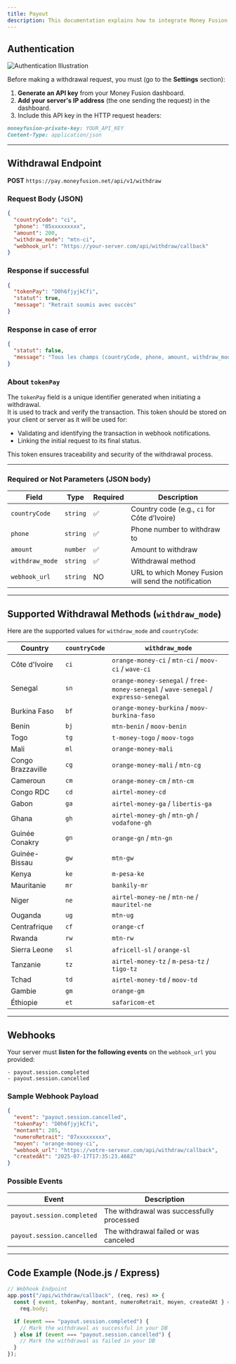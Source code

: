 ```yaml
---
title: Payout
description: This documentation explains how to integrate Money Fusion's withdrawal API and how to manage webhooks related to withdrawal events.
---
```


## Authentication

![Authentication Illustration](https://sc-digital.nyc3.cdn.digitaloceanspaces.com/sc-digital/images/1753185228523-api_key_docs.png)

Before making a withdrawal request, you must (go to the **Settings** section):

1. **Generate an API key** from your Money Fusion dashboard.
2. **Add your server's IP address** (the one sending the request) in the dashboard.
3. Include this API key in the HTTP request headers:

```md
moneyfusion-private-key: YOUR_API_KEY
Content-Type: application/json
```

---

## Withdrawal Endpoint

**POST** `https://pay.moneyfusion.net/api/v1/withdraw`

### Request Body (JSON)

```json
{
  "countryCode": "ci",
  "phone": "05xxxxxxxxx",
  "amount": 200,
  "withdraw_mode": "mtn-ci",
  "webhook_url": "https://your-server.com/api/withdraw/callback"
}
```

### Response if successful

```json
{
  "tokenPay": "D0h6fjyjkCfi",
  "statut": true,
  "message": "Retrait soumis avec succès"
}
```

### Response in case of error

```json
{
  "statut": false,
  "message": "Tous les champs (countryCode, phone, amount, withdraw_mode) sont requis."
}
```

### About `tokenPay`

The `tokenPay` field is a unique identifier generated when initiating a withdrawal.  
It is used to track and verify the transaction. This token should be stored on your client or server as it will be used for:

- Validating and identifying the transaction in webhook notifications.
- Linking the initial request to its final status.

This token ensures traceability and security of the withdrawal process.

---

### Required or Not Parameters (JSON body)

| Field           | Type     | Required | Description                                          |
| --------------- | -------- | -------- | ---------------------------------------------------- |
| `countryCode`   | `string` | ✅       | Country code (e.g., `ci` for Côte d’Ivoire)          |
| `phone`         | `string` | ✅       | Phone number to withdraw to                          |
| `amount`        | `number` | ✅       | Amount to withdraw                                   |
| `withdraw_mode` | `string` | ✅       | Withdrawal method                                    |
| `webhook_url`   | `string` | NO       | URL to which Money Fusion will send the notification |

---

## Supported Withdrawal Methods (`withdraw_mode`)

Here are the supported values for `withdraw_mode` and `countryCode`:

| Country           | `countryCode` | `withdraw_mode`                                                                     |
| ----------------- | ------------- | ----------------------------------------------------------------------------------- |
| Côte d'Ivoire     | `ci`          | `orange-money-ci` / `mtn-ci` / `moov-ci` / `wave-ci`                                |
| Senegal           | `sn`          | `orange-money-senegal` / `free-money-senegal` / `wave-senegal` / `expresso-senegal` |
| Burkina Faso      | `bf`          | `orange-money-burkina` / `moov-burkina-faso`                                        |
| Benin             | `bj`          | `mtn-benin` / `moov-benin`                                                          |
| Togo              | `tg`          | `t-money-togo` / `moov-togo`                                                        |
| Mali              | `ml`          | `orange-money-mali`                                                                 |
| Congo Brazzaville | `cg`          | `orange-money-mali` / `mtn-cg`                                                      |
| Cameroun          | `cm`          | `orange-money-cm` / `mtn-cm`                                                        |
| Congo RDC         | `cd`          | `airtel-money-cd`                                                                   |
| Gabon             | `ga`          | `airtel-money-ga` / `libertis-ga`                                                   |
| Ghana             | `gh`          | `airtel-money-gh` / `mtn-gh` / `vodafone-gh`                                        |
| Guinée Conakry    | `gn`          | `orange-gn` / `mtn-gn`                                                              |
| Guinée-Bissau     | `gw`          | `mtn-gw`                                                                            |
| Kenya             | `ke`          | `m-pesa-ke`                                                                         |
| Mauritanie        | `mr`          | `bankily-mr`                                                                        |
| Niger             | `ne`          | `airtel-money-ne` / `mtn-ne` / `mauritel-ne`                                        |
| Ouganda           | `ug`          | `mtn-ug`                                                                            |
| Centrafrique      | `cf`          | `orange-cf`                                                                         |
| Rwanda            | `rw`          | `mtn-rw`                                                                            |
| Sierra Leone      | `sl`          | `africell-sl` / `orange-sl`                                                         |
| Tanzanie          | `tz`          | `airtel-money-tz` / `m-pesa-tz` / `tigo-tz`                                         |
| Tchad             | `td`          | `airtel-money-td` / `moov-td`                                                       |
| Gambie            | `gm`          | `orange-gm`                                                                         |
| Éthiopie          | `et`          | `safaricom-et`                                                                      |

---

## Webhooks

Your server must **listen for the following events** on the `webhook_url` you provided:

```text
- payout.session.completed
- payout.session.cancelled
```

### Sample Webhook Payload

```json
{
  "event": "payout.session.cancelled",
  "tokenPay": "D0h6fjyjkCfi",
  "montant": 205,
  "numeroRetrait": "07xxxxxxxxx",
  "moyen": "orange-money-ci",
  "webhook_url": "https://votre-serveur.com/api/withdraw/callback",
  "createdAt": "2025-07-17T17:35:23.468Z"
}
```

### Possible Events

| Event                      | Description                               |
| -------------------------- | ----------------------------------------- |
| `payout.session.completed` | The withdrawal was successfully processed |
| `payout.session.cancelled` | The withdrawal failed or was canceled     |

---

## Code Example (Node.js / Express)

```js
// Webhook Endpoint
app.post("/api/withdraw/callback", (req, res) => {
  const { event, tokenPay, montant, numeroRetrait, moyen, createdAt } =
    req.body;

  if (event === "payout.session.completed") {
    // Mark the withdrawal as successful in your DB
  } else if (event === "payout.session.cancelled") {
    // Mark the withdrawal as failed in your DB
  }
});
```
